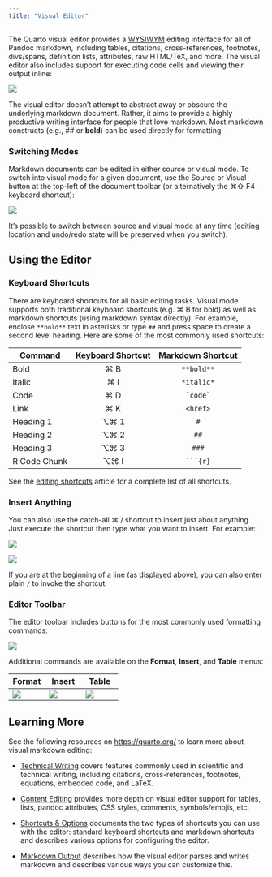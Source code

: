 ```yaml
---
title: "Visual Editor"
---
```


The Quarto visual editor provides a [WYSIWYM](https://en.wikipedia.org/wiki/WYSIWYM) editing interface for all of Pandoc markdown, including tables, citations, cross-references, footnotes, divs/spans, definition lists, attributes, raw HTML/TeX, and more. The visual editor also includes support for executing code cells and viewing their output inline:

![](images/visual-editing.png){fig-alt="An RMarkdown file opened in the RStudio visual editor. The page is titled 'Filter joins'. Underneath is a table containing R syntax, mathematical notation, and definitions for the semi- and anti-joins. Underneath this table is an R code chunk that displays a graphical representation of a semi-join."}

The visual editor doesn't attempt to abstract away or obscure the underlying markdown document. Rather, it aims to provide a highly productive writing interface for people that love markdown. Most markdown constructs (e.g., \## or **bold**) can be used directly for formatting.

### Switching Modes

Markdown documents can be edited in either source or visual mode. To switch into visual mode for a given document, use the Source or Visual button at the top-left of the document toolbar (or alternatively the ⌘⇧ F4 keyboard shortcut):

![](images/visual-editing-switch-modes.png){fig-alt="A snippet of an RStudio window showing the options bar at the top of a Quarto document."}

It's possible to switch between source and visual mode at any time (editing location and undo/redo state will be preserved when you switch).

## Using the Editor

### Keyboard Shortcuts

There are keyboard shortcuts for all basic editing tasks. Visual mode supports both traditional keyboard shortcuts (e.g. ⌘ B for bold) as well as markdown shortcuts (using markdown syntax directly). For example, enclose `**bold**` text in asterisks or type `##` and press space to create a second level heading. Here are some of the most commonly used shortcuts:

| Command      | Keyboard Shortcut | Markdown Shortcut |
|--------------|:-----------------:|:-----------------:|
| Bold         |        ⌘ B        |    `**bold**`     |
| Italic       |        ⌘ I        |    `*italic*`     |
| Code         |        ⌘ D        |   `` `code` ``    |
| Link         |        ⌘ K        |     `<href>`      |
| Heading 1    |       ⌥⌘ 1        |        `#`        |
| Heading 2    |       ⌥⌘ 2        |       `##`        |
| Heading 3    |       ⌥⌘ 3        |       `###`       |
| R Code Chunk |       ⌥⌘ I        | ```` ```{r} ````  |

See the [editing shortcuts](https://quarto.org/docs/visual-editor/options.html#shortcuts) article for a complete list of all shortcuts.

### Insert Anything

You can also use the catch-all ⌘ / shortcut to insert just about anything. Just execute the shortcut then type what you want to insert. For example:

![](images/visual-editing-omni-list.png){fig-alt="There is a line of text (with a cursor at the end) where someone has typed '/lis'. There is a drop-down menu underneath this with options for 'Bullet List', 'Numbered List', and 'Definition List' arranged vertically. The title of each item is bolded, has a small icon to the left, and a small description in lighter gray text underneath it."}

![](images/visual-editing-omni-math.png){fig-alt="There is a line of text (with a cursor at the end) where someone has typed '/ma'. There is a drop-down menu underneath this with options for 'Inline Math', 'Display Math', and 'Image...' arranged vertically. The title of each item is bolded, has a small icon to the left, and a small description in lighter gray text underneath it."}

If you are at the beginning of a line (as displayed above), you can also enter plain `/` to invoke the shortcut.

### Editor Toolbar

The editor toolbar includes buttons for the most commonly used formatting commands:

![](images/visual-editing-toolbar.png){fig-alt="A snippet of an RStudio window showing the options bar at the top of an RMarkdown document."}

Additional commands are available on the **Format**, **Insert**, and **Table** menus:

| Format                                                                                           | Insert                                                                                           | Table                                                                                          |
|------------------------|------------------------|------------------------|
| ![](images/visual-editing-format-menu.png){fig-alt="The contents of the Format drop down menu."} | ![](images/visual-editing-insert-menu.png){fig-alt="The contents of the Insert drop down menu."} | ![](images/visual-editing-table-menu.png){fig-alt="The contents of the Table drop down menu."} |

## Learning More

See the following resources on <https://quarto.org/> to learn more about visual markdown editing:

-   [Technical Writing](https://quarto.org/docs/visual-editor/technical.html) covers features commonly used in scientific and technical writing, including citations, cross-references, footnotes, equations, embedded code, and LaTeX.

-   [Content Editing](https://quarto.org/docs/visual-editor/content.html) provides more depth on visual editor support for tables, lists, pandoc attributes, CSS styles, comments, symbols/emojis, etc.

-   [Shortcuts & Options](https://quarto.org/docs/visual-editor/options.html) documents the two types of shortcuts you can use with the editor: standard keyboard shortcuts and markdown shortcuts and describes various options for configuring the editor.

-   [Markdown Output](https://quarto.org/docs/visual-editor/markdown.html) describes how the visual editor parses and writes markdown and describes various ways you can customize this.
